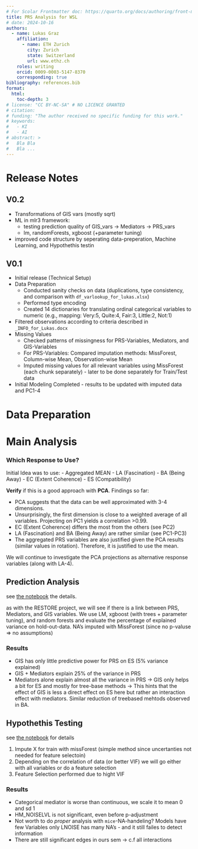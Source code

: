 ```yaml
---
# For Scolar Frontmatter doc: https://quarto.org/docs/authoring/front-matter.html
title: PRS Analysis for WSL
# date: 2024-10-16
authors:
  - name: Lukas Graz
    affiliation: 
      - name: ETH Zurich
        city: Zurich
        state: Switzerland
        url: www.ethz.ch
    roles: writing
    orcid: 0009-0003-5147-8370
    corresponding: true
bibliography: references.bib
format:
  html:
    toc-depth: 3
# license: "CC BY-NC-SA" # NO LICENCE GRANTED
# citation: 
# funding: "The author received no specific funding for this work."
# keywords:
#   - KI
#   - AI
# abstract: > 
#   Bla Bla
#   Bla ...
---
```



# Release Notes
## V0.2
- Transformations of GIS vars (mostly sqrt)
- ML in mlr3 framework: 
  - testing prediction quality of GIS_vars -> Mediators -> PRS_vars 
  - lm, randomForests, xgboost (+parameter tuning)
- improved code structure by seperating data-preperation, Machine Learning, and Hypothethis testin

## V0.1
- Initial release (Technical Setup)
- Data Preparation
  - Conducted sanity checks on data (duplications, type consistency, and comparison with `df_varlookup_for_lukas.xlsx`)
  - Performed type encoding
  - Created 14 dictionaries for translating ordinal categorical variables to numeric (e.g., mapping: Very:5, Quite:4, Fair:3, Little:2, Not:1)
- Filtered observations according to criteria described in `_INFO_for_Lukas.docx`
- Missing Values
  - Checked patterns of missingness for PRS-Variables, Mediators, and GIS-Variables
  - For PRS-Variables: Compared imputation methods: MissForest, Column-wise Mean, Observation-wise Mean
  - Imputed missing values for all relevant variables using MissForest (each chunk separately) - later to be done separately for Train/Test data
- Initial Modeling Completed - results to be updated with imputed data and PC1-4


# Data Preparation


# Main Analysis

### Which Response to Use?
Initial Idea was to use:
- Aggregated MEAN
- LA (Fascination)
- BA (Being Away)
- EC (Extent Coherence)
- ES (Compatibility)

**Verify** if this is a good approach with **PCA**. Findings so far:

- PCA suggests that the data can be well approximated with 3-4 dimensions. 
- Unsurprisingly, the first dimension is close to a weighted average of all variables. Projecting on PC1 yields a correlation >0.99. 
- EC (Extent Coherence) differs the most from the others (see PC2)
- LA (Fascination) and BA (Being Away) are rather similar (see PC1-PC3)
- The aggregated PRS variables are also justified given the PCA results (similar values in rotation). Therefore, it is justified to use the mean.

We will continue to investigate the PCA projections as alternative response variables (along with LA-4).


## Prediction Analysis
see [the notebook](notebooks/mlr3.qmd) the details.

as with the RESTORE project, we will see if there is a link between PRS, Mediators, and GIS variables. We use LM, xgboost (with trees + parameter tuning), and random forests and evaluate the percentage of explained variance on hold-out-data. NA's imputed with MissForest (since no p-valuse => no assumptions)

### Results
- GIS has only little predictive power for PRS on ES (5% variance explained)
- GIS + Mediators explain 25% of the variance in PRS
- Mediators alone explain almost all the variance in PRS -> GIS only helps a bit for ES and mostly for tree-base methods -> This hints that the effect of GIS is less a direct effect on ES here but rather an interaction effect with mediators. Similar reduction of treebased mehtods observed in BA.


## Hypothethis Testing
see [the notebook](notebooks/hypothethis-tests.qmd) for details

1. Impute X for train with missForest (simple method since uncertanties not needed for feature selectoin)
2. Depending on the correlation of data (or better VIF) we will go either with all variables or do a feature selection
3. Feature Selection performed due to hight VIF

### Results
- Categorical mediator is worse than continuous, we scale it to mean 0 and sd 1
- HM_NOISELVL is not significant, even before p-adjustment
- Not worth to do _proper_ analysis with `mice`-NA-handeling? Models have few Variables only LNOISE has many NA's - and it still failes to detect information
- There are still significant edges in ours sem -> c.f all interactions

